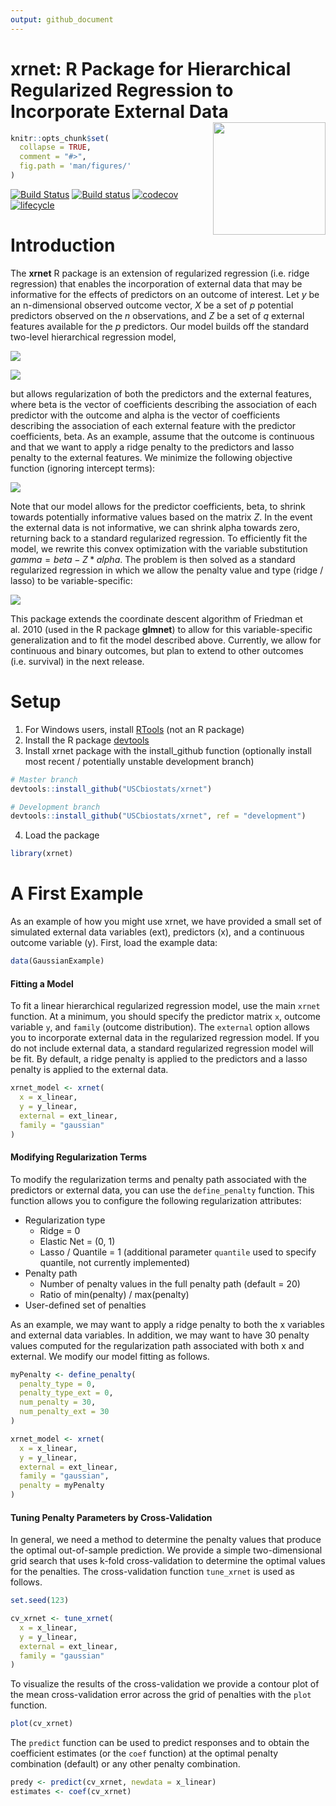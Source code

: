 ```yaml
---
output: github_document
---
```


# xrnet: R Package for Hierarchical Regularized Regression to Incorporate External Data <img src="man/figures/logo.png" align="right" height="180px"/>

<!-- README.md is generated from README.Rmd. Please edit that file -->

```r
knitr::opts_chunk$set(
  collapse = TRUE,
  comment = "#>",
  fig.path = 'man/figures/'
)
```

[![Build Status](https://travis-ci.org/USCbiostats/xrnet.svg?branch=development)](https://travis-ci.org/USCbiostats/xrnet)
[![Build status](https://ci.appveyor.com/api/projects/status/6pr8hlc4wg9vjcxd?svg=true)](https://ci.appveyor.com/project/gmweaver/xrnet)
[![codecov](https://codecov.io/gh/USCbiostats/xrnet/branch/development/graph/badge.svg)](https://codecov.io/gh/USCbiostats/xrnet)
[![lifecycle](https://img.shields.io/badge/lifecycle-experimental-orange.svg)](https://www.tidyverse.org/lifecycle/#experimental)

# Introduction

The **xrnet** R package is an extension of regularized regression (i.e. ridge regression) that enables the incorporation of external data that may be informative for the effects of predictors on an outcome of interest. Let $y$ be an n-dimensional observed outcome vector, $X$ be a set of *p* potential predictors observed on the *n* observations, and $Z$ be a set of *q* external features available for the *p* predictors. Our model builds off the standard two-level hierarchical regression model,

![](man/figures/eqn1.gif) 

![](man/figures/eqn2.gif)

but allows regularization of both the predictors and the external features, where beta is the vector of coefficients describing the association of each predictor with the outcome and alpha is the vector of coefficients describing the association of each external feature with the predictor coefficients, beta. As an example, assume that the outcome is continuous and that we want to apply a ridge penalty to the predictors and lasso penalty to the external features. We minimize the following objective function (ignoring intercept terms):

![](man/figures/eqn3.gif)

Note that our model allows for the predictor coefficients, beta, to shrink towards potentially informative values based on the matrix $Z$. In the event the external data is not informative, we can shrink alpha towards zero, returning back to a standard regularized regression. To efficiently fit the model, we rewrite this convex optimization with the variable substitution $gamma = beta - Z * alpha$. The problem is then solved as a standard regularized regression in which we allow the penalty value and type (ridge / lasso) to be variable-specific:

![](man/figures/eqn4.gif)

This package extends the coordinate descent algorithm of Friedman et al. 2010 (used in the R package **glmnet**) to allow for this variable-specific generalization and to fit the model described above. Currently, we allow for continuous and binary outcomes, but plan to extend to other outcomes (i.e. survival) in the next release.  

# Setup

1. For Windows users, install [RTools](https://cran.r-project.org/bin/windows/Rtools/) (not an R package)
2. Install the R package [devtools](https://github.com/hadley/devtools)
3. Install xrnet package with the install_github function (optionally install most recent / potentially unstable development branch)
```r
# Master branch
devtools::install_github("USCbiostats/xrnet")

# Development branch
devtools::install_github("USCbiostats/xrnet", ref = "development")
```

4. Load the package 

```r
library(xrnet)
```

# A First Example

As an example of how you might use xrnet, we have provided a small set of simulated external data variables (ext), predictors (x), and a continuous outcome variable (y). First, load the example data:

```r
data(GaussianExample)
```

#### Fitting a Model

To fit a linear hierarchical regularized regression model, use the main `xrnet` function. At a minimum, you should specify the predictor matrix `x`, outcome variable `y`, and `family` (outcome distribution). The `external` option allows you to incorporate external data in the regularized regression model. If you do not include external data, a standard regularized regression model will be fit. By default, a ridge penalty is applied to the predictors and a lasso penalty is applied to the external data.

```r
xrnet_model <- xrnet(
  x = x_linear, 
  y = y_linear, 
  external = ext_linear, 
  family = "gaussian"
)
```

#### Modifying Regularization Terms

To modify the regularization terms and penalty path associated with the predictors or external data, you can use the `define_penalty` function. This function allows you to configure the following regularization attributes:

* Regularization type 
    - Ridge = 0
    - Elastic Net = (0, 1)
    - Lasso / Quantile = 1 (additional parameter `quantile` used to specify quantile, not currently implemented)
* Penalty path
    - Number of penalty values in the full penalty path (default = 20)
    - Ratio of min(penalty) / max(penalty) 
* User-defined set of penalties

As an example, we may want to apply a ridge penalty to both the x variables and external data variables. In addition, we may want to have 30 penalty values computed for the regularization path associated with both x and external. We modify our model fitting as follows.

```r
myPenalty <- define_penalty(
  penalty_type = 0, 
  penalty_type_ext = 0, 
  num_penalty = 30, 
  num_penalty_ext = 30
)

xrnet_model <- xrnet(
  x = x_linear, 
  y = y_linear, 
  external = ext_linear, 
  family = "gaussian", 
  penalty = myPenalty
)
```

#### Tuning Penalty Parameters by Cross-Validation

In general, we need a method to determine the penalty values that produce the optimal out-of-sample prediction. We provide a simple two-dimensional grid search that uses k-fold cross-validation to determine the optimal values for the penalties. The cross-validation function `tune_xrnet` is used as follows.

```r
set.seed(123)
```

```r
cv_xrnet <- tune_xrnet(
  x = x_linear, 
  y = y_linear, 
  external = ext_linear, 
  family = "gaussian"
)
```
To visualize the results of the cross-validation we provide a contour plot of the mean cross-validation error across the grid of penalties with the `plot` function.

```r
plot(cv_xrnet)
```

The `predict` function can be used to predict responses and to obtain the coefficient estimates (or the `coef` function) at the optimal penalty combination (default) or any other penalty combination.

```r
predy <- predict(cv_xrnet, newdata = x_linear)
estimates <- coef(cv_xrnet)
```

